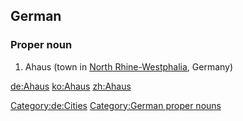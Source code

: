 {{wikipedia}}
{{wikipedia|lang=de}}
==German==
===Proper noun===
{{head|de}}
# Ahaus (town in [[North Rhine-Westphalia]], Germany)
[[Category:de:Cities]]
[[Category:German proper nouns]]

[[de:Ahaus]]
[[ko:Ahaus]]
[[zh:Ahaus]]